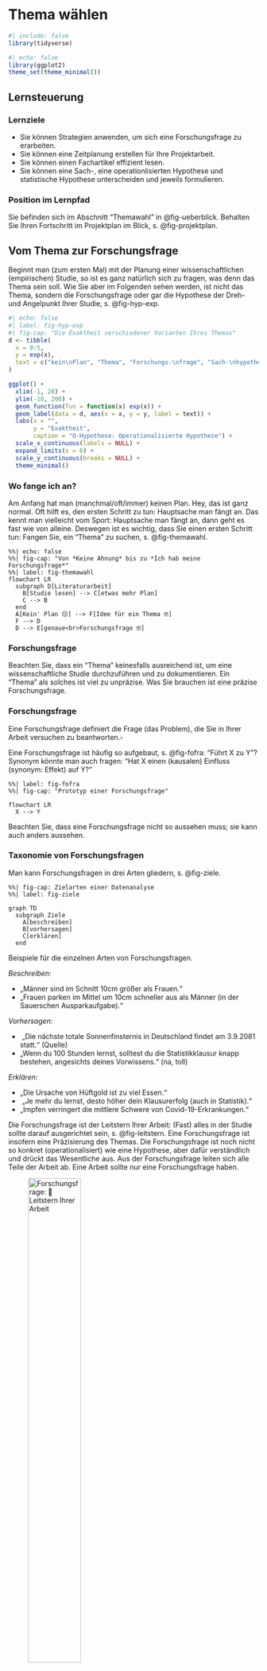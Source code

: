 # Thema wählen 


```r
#| include: false
library(tidyverse)
```


```r
#| echo: false
library(ggplot2)
theme_set(theme_minimal())
```

## Lernsteuerung


### Lernziele


- Sie können Strategien anwenden, um sich eine Forschungsfrage zu erarbeiten.
- Sie können eine Zeitplanung erstellen für Ihre Projektarbeit.
- Sie können einen Fachartikel effizient lesen.
- Sie können eine Sach-, eine operationlisierten Hypothese und statistische Hypothese unterscheiden und jeweils formulieren.



### Position im Lernpfad

Sie befinden sich im Abschnitt "Themawahl" in @fig-ueberblick.
Behalten Sie Ihren Fortschritt im Projektplan im Blick, s. @fig-projektplan.


## Vom Thema zur Forschungsfrage


Beginnt man (zum ersten Mal) mit der Planung einer wissenschaftlichen (empirischen) Studie, so ist es ganz natürlich sich zu fragen, was denn das Thema sein soll.
Wie Sie aber im Folgenden sehen werden, ist nicht das Thema, sondern die Forschungsfrage oder gar die Hypothese der Dreh- und Angelpunkt Ihrer Studie, s. @fig-hyp-exp.



```r
#| echo: false
#| label: fig-hyp-exp
#| fig-cap: "Die Exaktheit verschiedener Varianten Ihres Themas"
d <- tibble(
  x = 0:5,
  y = exp(x),
  text = c("kein\nPlan", "Thema", "Forschungs-\nfrage", "Sach-\nhypothese", "O-Hypothese", "Statistik-\nHypothese")
)

ggplot() +
  xlim(-1, 20) +
  ylim(-10, 200) +
  geom_function(fun = function(x) exp(x)) +
  geom_label(data = d, aes(x = x, y = y, label = text)) +
  labs(x = "",
       y = "Exaktheit",
       caption = "O-Hypothese: Operationalisierte Hypothese") +
  scale_x_continuous(labels = NULL) +
  expand_limits(x = 6) +
  scale_y_continuous(breaks = NULL) +
  theme_minimal()
```





### Wo fange ich an?



Am Anfang hat man (manchmal/oft/immer) keinen Plan. 
Hey, das ist ganz normal.
Oft hilft es, den ersten Schritt zu tun: Hauptsache man fängt an.
Das kennt man vielleicht vom Sport: Hauptsache man fängt an, dann geht es fast wie von alleine.
Deswegen ist es wichtig, dass Sie einen ersten Schritt tun: 
Fangen Sie, ein "Thema" zu suchen, s. @fig-themawahl.


```mermaid
%%| echo: false
%%| fig-cap: "Von *Keine Ahnung* bis zu *Ich hab meine Forschungsfrage*"
%%| label: fig-themawahl
flowchart LR
  subgraph D[Literaturarbeit]
    B[Studie lesen] --> C[etwas mehr Plan]
    C --> B
  end
  A[Kein' Plan 😔] --> F[Idee für ein Thema 🤓]
  F --> D
  D --> E[genaue<br>Forschungsfrage 🤓]
```



### Forschungsfrage 
Beachten Sie, dass ein "Thema" keinesfalls ausreichend ist, um eine wissenschaftliche Studie durchzuführen und zu dokumentieren.
Ein "Thema" als solches ist viel zu unpräzise.
Was Sie brauchen ist eine präzise Forschungsfrage.



:::{#def-forschungsfrage}
### Forschungsfrage
Eine Forschungsfrage definiert die Frage (das Problem), die Sie in Ihrer Arbeit versuchen zu beantworten.$\square$
:::


Eine Forschungsfrage ist häufig so aufgebaut, s. @fig-fofra: "Führt X zu Y"?
Synonym könnte man auch fragen: "Hat X einen (kausalen) Einfluss (synonym: Effekt) auf Y?"


```mermaid
%%| label: fig-fofra
%%| fig-cap: "Prototyp einer Forschungsfrage"

flowchart LR
  X --> Y
```


Beachten Sie, dass eine Forschungsfrage nicht so aussehen muss; sie kann auch anders aussehen.



### Taxonomie von Forschungsfragen {#sec-taxo}


Man kann Forschungsfragen in drei Arten gliedern, s. @fig-ziele. 

```mermaid
%%| fig-cap: Zielarten einer Datenanalyse
%%| label: fig-ziele

graph TD
  subgraph Ziele
    A[beschreiben]
    B[vorhersagen]
    C[erklären]
  end
```


Beispiele für die einzelnen Arten von Forschungsfragen.

*Beschreiben:* 

-  „Männer sind im Schnitt 10cm größer als Frauen.“
-  „Frauen parken im Mittel um 10cm schneller aus als Männer (in der Sauerschen Ausparkaufgabe).“ 

*Vorhersagen:* 

- ︎ „Die nächste totale Sonnenfinsternis in Deutschland findet am 3.9.2081 statt.“ (Quelle) 
-  „Wenn du 100 Stunden lernst, solltest du die Statistikklausur knapp bestehen, angesichts deines Vorwissens.“ (na, toll) 

*Erklären:* 

- „Die Ursache von Hüftgold ist zu viel Essen.“
- ︎ „Je mehr du lernst, desto höher dein Klausurerfolg (auch in Statistik).“
-  „Impfen verringert die mittlere Schwere von Covid-19-Erkrankungen.“


Die Forschungsfrage ist der Leitstern Ihrer Arbeit: (Fast) alles in der Studie sollte darauf ausgerichtet sein, s. @fig-leitstern. Eine Forschungsfrage ist insofern eine Präzisierung des Themas.
Die Forschungsfrage ist noch nicht so konkret (operationalisiert) wie eine Hypothese, aber dafür verständlich und drückt das Wesentliche aus.
Aus der Forschungsfrage leiten sich alle Teile der Arbeit ab.
Eine Arbeit sollte nur eine Forschungsfrage haben.


![Forschungsfrage: 💫 Leitstern Ihrer Arbeit](img/leitstern.jpg){#fig-leitstern width="50%"}

:::{#exm-fofrage}
### Beispiele für Forschungsfragen
1. „Eiswasser-Challenge“: Reduziert die Zeit, die jemand seine Hand in Eiswasser taucht, seine Durchhaltekraft bei schwierigen Mathe-Aufgaben?

2. Cognitive Reflection Test: Wie ist der Einfluss einer Ablenkung/Zeitdruck/Induktion negativer Gefühle auf die Leistung? 

3. 12 vs. 6 Beispiele für Durchsetzungsfähigkeit: Schätzen sich Probanden, die nur 6 Beispiele nennen mussten, wirklich als durchsetzungsfähiger ein?$\square$
:::





:::{.callout-important}
Die Forschungsfrage ist das Fundament Ihrer Studie (und Ihrer Prüfungsleistung).
Ohne gute Forschungsfrage daher keine gute Studie. 
Ohne gutes Fundament macht es keinen Sinn, ein Haus darauf zu bauen,
denn der Aufwand wäre verschwendet.
Investieren Sie also viel Energie in Ihre Forschungsfrage.
Und der Schlüssel zu einer guten Forschungsfrage lautet: viel Lesen.
Genauer gesagt müssen Sie drei Dinge tun: Lesen. Lesen. Lesen.$\square$
:::



:::{#exr-laie}
### Übersetzen Sie von der Laiensprache zur wissenschaftlichen Forschungsfrage
In der Laienformulierung lautet die Forschungsfrage: 

>    Wer viel am Handy rumdaddelt, der ist halt nicht so auf Zack, im Hirn, und so, vor allem bei Jungs, übrigens, liegt an den Genen. Ach ja, wer sich halt nicht im Griff hat, der daddelt halt mehr.$\square$

:::


:::callout-tip
Fragen Sie eine AI wie ChatGPT nach möglichen Forschungsfragen zu Ihrem Thema. 
Erwarten Sie nicht eine abschließende Antwort.
Aber Anregung, Ideen und Inspiration dürfen Sie erwarten. $\square$
:::



### Die Verständnisspirale


>   🧑‍🎓 Am Anfang des Studiums war ich verwirrt. Am Ende des Studiums bin ich immer noch verwirrt. Aber auf einem höheren Niveau.


Die Verstädnis-Spirale: Durch Einlesen in ein Themengebiet schält sich langsam ein Thema und dann ein konkrete Forschungsfrage heraus.
Der Fortschritt ist mitunter langsam, aber stetig.
Wenn Sie dranbleiben und sich weiter einarbeiten steigt Ihr Verständnis spiralförmig an, s. @fig-spirale.

![Die Verständnis-Spirale. Sie sind gerade am blauen Punkt. Dran bleiben!](img/spirale-crop.png){#fig-spirale}




## Literaturrecherche


### Ablauf

Sogenannte "Abläufe" wie die Wahl des Themas einer Forschungsarbeit, die Literaturrecherche oder das Schreiben sind in Wahrheit gar keine Abläufe. Es sind eher Kreise, da man die gleichen Tätigkeiten öfters wiederholt.
Optimistischer ausgedrückt, sind es weder Abläufe noch Kreise, sondern Spiralen, s. @fig-spirale, da sich die Tätigkeiten zwar wiederholen, aber auf höherem oder verfeinertem Niveau.


@fig-litsearch stellt die einzelnen Schritte der Literaturrechere im Überblick dar.

```mermaid
%%| fig-cap: Der Ablauf der Literaturrecherche
%%| label: fig-litsearch
flowchart LR
Suchen-->Screenen-->Sammeln-->Lesen-->Extrahieren
```



:::{#def-litsearch}
### Literaturrecherche
Die Literaturrecherche ist ein Ablauf, also eine zusammenhänge Folge mehrere Tätigkeitsschitte, mit dem Ziel ein Literaturwerk (kurz: Werk) oder mehrere für die Forschungsfrage geeignete Werke zu finden. $\square$
:::

1. *Suchen* ist das Ausfindigmachen geeigneter Literatur. Dazu sucht man meist in einschlägigen wissenschaftlichen Literatur-Datenbanken wie z.B. Google Scholar.
Beim Suchen von muss man unterscheiden zwischen dem Finden von 

  a. 🖋️ *Zitierinformationen* wie Autor, Titel, Datum der Veröffentlichung oder ID-Nummer (wie DOI oder ISBN)
  b. 📌 *(Always-)Open-Access-Elemente* wie Titel, Abstract und Literaturverzeichnis
  c. 📖 *Volltexten*, d.h. dem kompletten Text eines Werks

2. Im nächsten Schritt, *Screenen*, sind zumeist die Open-Access-Elemente am wichtigsten, damit man einschätzen kann, ob das Werk geeignet ist. Der Volltext ist an dieser Stelle nicht (unbedingt) nötig.

3. Geeignete Werke *sammelt* man in einer Liste, z.b. via dem Literaturprogramm Zotero. Dabei werden pro Werk die Zitierinformationen festgehalten.

4. Jetzt folgt das *Lesen*^[Ein eigener Ablauf mit mehereren Schritten] eines geeigneten Werks. 

5. Zentrale Inhalte *extrahiert* man aus dem Werk und hält sie an geeigneter Stelle fest, z.B. als Tag oder Notiz in Zotero.


:::{#def-werk}
### Was ist "Werk"?
Unter einem wissenschaftlichen Werk versteht man meist 

- einen Aufsatz 
- es kann aber auch manchmal ein Buch oder eine andere Art von Werk sein
- der wissenschaftlichen Qualitätsmaßstäben standhält
- oft  ein (anonymes) Begutachtachtungsverfahren durch andere Wissenschaftler ("Peer Review") erfolgreich durchlaufen hat
- in den Sozialwissenschaften oft empirischer Natur ist (also Daten untersucht) $\square$
:::

### Werkzeuge

Geeignete (IT-)Werkzeuge für diese Schritte sind in @fig-litsearch-tools dargestellt.




```mermaid
%%| fig-cap: Der Ablauf der Literaturrecherche
%%| label: fig-litsearch-tools
flowchart LR
  subgraph S[Suchen]
    Suchen --- litdb[Literatur-Datenbank]
  end
  subgraph Sc[Screenen]
    Screenen --- lt1[Lesetechnik]
  end
  subgraph Sa[Sammeln]
    Sammeln --- z1[Literatur-Software]
  end
  subgraph Le[Lesen]
    Lesen --- lt2[Lesetechnik]
  end
  subgraph E[Extrahieren]
    Extrahieren --- Notizen
  end
    
S-->Sc-->Sa-->Le-->E
```


Die Anzahl der Suchmaschinen bzw. Datenbanken bzw. (AI-)Suchdienste wächst und schwankt, so dass es schwierig ist, einen umfassenden Überblick zu geben. @tbl-suchdienste versucht einen Überblick zu geben.



| Nr. 	| Name                                                                    	| offen 	| Anbieter                        	| Umfang 	|
|-----	|-------------------------------------------------------------------------	|-------	|---------------------------------	|--------	|
| 1   	| [Google Scholar](https://scholar.google.com)                            	| ja    	| Google                          	| 200M   	|
| 2   	| [Web of Science](https://access.clarivate.com)                          	| nein  	| Clarivate                       	| 136M   	|
| 3   	| [Scopus](https://www.scopus.com/)                                       	| nein  	| Elsevier                        	| 82M    	|
| 4   	| [Base](https://www.base-search.net/)                                    	| ja    	| Bielefeld University            	| 227M   	|
| 5   	| [Core](https://core.ac.uk/)                                             	| ja    	| CORE (non-profit)               	| 136M   	|
| 6   	| [Semantic Scholar](https://core.ac.uk/https://www.semanticscholar.org/) 	| ja    	| Allen Institute for AI          	| 200M   	|
| 7   	| [Refseek](https://www.refseek.com/)                                     	| ja    	| refseek?                        	| 1000M  	|
| 8   	| [elicit](https://elicit.com/)                                           	| ja    	| Ought/Elicit (non-profit?)      	| 200M   	|
| 9   	| [Research Gate](https://www.researchgate.net/)                          	| ja    	| Research Gate (?)               	| 160M?  	|
| 10  	| [Perplexity](https://www.perplexity.ai/)                                	| ja    	| Perplexity AI (Google Spin-Off) 	| 200M   	|

: Suchdienste für wissenschaftliche Werke {#tbl-suchdienste}



Ein "Treffer" in einer Literaturdatenbank bedeutet: man hat ein passendes Werk gefunden.
Das wiederum heißt:

1. ✅ Die Zitierinformationen  sind  zugänglich
2.  ✅ Die Always-Open-Acces-Elemente sind zugänglich
3. 🙅‍♀️   Der Volltext ist nicht notwendig zugänglich



### Volltext-Zugriff

Um an Volltexte zu gelangen, gibt es verschiedene Wege:

- *Googeln* nach dem Titel (in Anführungszeichen, damit eine Exakt-Suche ausgeführt wird) plus dem Suchterm "PDF"
- *Google Scholar* zeigt an, ob ein Volltext zu einem Werk frei zugänglich im Internet ist
- Melden Sie sich bei Ihrer *Bibliothek* an und prüfen Sie, welche Quellen dort zugänglich sind
- Suchen Sie nach einem *Preprint* auf Preprint-Diensten wie Researchgate
- Schreiben Sie die *Autoren* an.
- Verzichten Sie auf diesen Artikel und wählen Sie stattdessen einen *ähnlichen*, auf den Sie einfacher zugreifen können 🤷‍♂️
- Volltextdienste wie "S c i h u b" werden nicht als legale Quellen angesehen.

## Lesen


### Nicht schreiben

Es hört sich vielleicht komisch an, aber das Wichtigste beim Schreiben einer Projektarbeit o.Ä. ist nicht das Schreiben.
Das Schreiben sollte auch nicht den größten Teil Ihrer Zeit beanspruchen.
Das Problem mit dem Schreiben ist,
dass man leicht zwei Tätigkeiten vermischt, die man auseinander halten muss:
Das Denken und das Formulieren.

Bevor Sie Ihre Gedanken in geschliffene Sätze gießen, 
brauchen Sie erstmal ausgereifte Gedanken.
Wenn Sie versuchen, beides auf einmal zu tun - Gedanken reifen lassen und formulieren - dann kommen Sie in die Bredouille.

:::{.callout-important}
Erst Denken. Dann Lesen. Zuletzt Schreiben.
:::

Ihr Workflow sollte eher so aussehen (s. @fig-nicht-schreiben):
Sie lesen einen Artikel. Dann skizzieren Sie Ihre Gedanken. Am besten auf einem Blatt Papier. Es kann ein Schmierzettel sein. Zur Not ein iPad.
Das Skizzieren Ihrer Gedanken mit einem Stift (nicht Tippen) ist das Entscheidende.
Dabei reifen Ihre Gedanken.
Sie sollten Ihr Hirn während dieser hochproduktiven Arbeit keinesfalls mit irgendwelchen Schnörkeln wie schönes Deutsch oder schöne Schrift belasten.
Ganz im Gegenteil: Haben Sie keine Scheu, Gedanken niederzuschreiben. 
Den Zettel nachher wegzuschmeißen, weil Sie später einen besseren Gedanken hatten, ist kein Stress.



```mermaid
%%| label: fig-nicht-schreiben
%%| fig-cap: "Erst denken, dann skribbeln, dann schreiben"
flowchart LR
  subgraph V[nicht schreiben, denken]
    lesen --> skribbeln --> lesen
  end  
  KP[Kein Plan]  --> V
 
  V --> S[schreiben]
  S --> Y[Oh yeah]
 
```



Wenn Sie sich fragen, wie Notizen ("Skribbel") aussehen könnten, dann orientieren Sie sich an @fig-skribbel.

:::{#fig-skribbel layout-ncol=3}

![Notiz 1](img/skribbel1.JPG){#fig-notiz1}

![Notiz 2](img/skribbel2.JPG){#fig-notiz2}

![Notiz 3](img/skribbel3.JPG){#fig-notiz3}

geskribbelte Notizen - Eine kurze Verbindung zwischen Gehirn und Hand
:::


Lassen Sie uns mal Ihre Tätigkeiten in dieser Phase der Studie zusammenfassen, s. @fig-todos.


```r
#| echo: false
#| label: fig-todos
#| fig-cap: "Das sind Ihre Todos, und wie wichtig jedes ist, am Anfang der Studie."


d <- tribble(
  ~Tätigkeit, ~Relevanz,
  "Lesen", 100,
  "Denken", 90,
  "Skribbeln", 80,
  "Schreiben", 20
)

d %>% 
  ggplot(aes(x = reorder(Tätigkeit, -Relevanz), y = Relevanz)) +
  geom_col() +
  theme_minimal() +
  labs(x = "Tätigkeit")

```



:::{#exr-prq4}

### PQ4R-Methode

Die PQ4R-Methode ist eine Methode, um ein größeres Verständnis von Texten zu gewinnen als mit dem herkömmlichen Von-vorne-nach-hinten-Lesen.
Recherchieren Sie, wie diese Methode funktioniert und erklären Sie es einem vertrauenswürdigen Menschen!$\square$
:::


:::{.callout-caution}
### Brain-Drain

Laut @ward_brain_2017 verringert die *bloße Anwesenheit* eines Handies o.Ä. auf Ihrem Schreibtisch oder in Ihrer Ihren IQ.
Wenn Sie arbeiten, sollten Sie sich daher vornehmen: "Ich werde jetzt konzentriert arbeiten und mich nicht ablenken lassen".
Schalten Sie Ihr Handy aus und stellen Sie sicher, dass Sie nicht gestört werden.
:::

:::callout-tip
### Tools für Notizen
Es gibt (IT-)Tools, die Sie beim Notizen machen unterstützen, etwa [Notion](https://www.notion.so/product/ai), [Zotero](https://www.zotero.org/),  [Zettelkasten](https://zettelkasten.de/introduction/) oder schöne Notizbücher. $\square$
:::


### So liest man technische Literatur




Lesen Sie "technische" Literatur nicht von vorne nach hinten, wie Sie einen Roman lesen würde.
Lesen Sie stattdessen vom Wichtigsten zum Zweitwichtigsten zum Drittwichtigsten. 
Häufig reicht es, danach mit dem Lesen dieses Dokuments aufzuhören.
Lesen Sie also zuerst die Abschnitte mit der höchsten Inhaltsdichte.
Welche das sind, ist in @tbl-hot dargestellt.





```r
#| echo: false
#| label: tbl-hot
#| tbl-cap: "Die Inhaltsdichte nach Abschnitte eines Fachartikels"
d <- tribble(
  ~Inhaltsdichte, ~Abschnitt,
  "🔥🔥🔥", "Titel",
  "🔥🔥", "Abstract",
  "🔥", "Abbildungen, Diskussion (Anfang), Gliederung",
  "🥶", "Rest"
)

kable(d)
```


Beachten Sie, dass die Einteilung von @tbl-hot nicht zwingend ist.
So kann es sein, dass ein Titel eine "Nebelkerze" ist, also wenig aussagekräftig.
Umgekehrt sind in Forschungsartikel die Gliederung oft inhaltsarm,
es kann aber auch anders sein.


Es ist übrigens nicht notwendig, einen fremdsprachigen Artikel Wort für Wort zu übersetzen. 
Bei den ersten Fachartikeln in englischer Sprache werden Sie für das Lesen wahrscheinlich einige Zeit benötigen. 
Allerdings gibt es z.B. Übersetzungsdienste, die eine Webseite auf Deutsch übersetzen, was komfortabel ist.
Da sich der wissenschaftliche „Jargon“ allerdings in den meisten Veröffentlichungen wiederfindet, werden Sie nach wenigen Übungseinheiten deutlich schneller werden.




### Die Methode der drei Blicke

Die Methode der "drei Blicke" erlaubt Ihnen, das Wesentliche (oder einen Teil davon) eines Fachartikels in kurzer Zeit zu erfassen.


#### 👁️ Blick 1: Die Essenz

1. Was ist *die* Forschungsfrage des Artikels?
2. Wie lautet *die* Antwort darauf?
3. Wie ist der Ablauf der Studie (aus Sicht der Versuchsperson)?



#### 👁 Blick 2: Die Qualität

1. Sind Kausalaussgen möglich?
2. Ist die theoretische Basis solide?
3. Gibt es Ungereimtheiten ([Intransparenz](http://www.sciencecartoonsplus.com/pages/gallery.php), Interessenskonflikte,...)?



#### 👁 Blick 3: Die Details

1. Auf welche Theorien und Befunde wurde zurückgegriffen?
2. Welche empirischen Methoden wurden verwendet?
3. Wie lauten die Ergebnisse im Detail?




### Fachartikel erarbeiten





>   🧑‍🎓  Ja, aber, was soll ich eigentlich lesen? 

>   👨‍🏫  Fachartikel zu dem Thema, zu dem Sie Ihre Studie durchführen wollen.


Habe ich schon erwähnt, dass es für das Gelingen Ihrer Studie essenziell ist,
dass Sie zu Beginn viel lesen?
Falls nein: Es ist wichtig, dass Sie zu Beginn viel lesen, s. @fig-sieb. Die beste Literaturart sind Fachartikel.


![Oben: Viele, viele Fachartikel flattern durch die Gegend (oder ihren Kopf). Dann: Sie filtern (sieben) die wichtigsten Artikel und Inhalte heraus. Unten, zum Schluss: Die Einsicht, die Idee, die Essenz.](img/sieb.jpg){#fig-sieb width="50%"}



### AI-Tools

Es gibt AI-Tools, die Ihnen beim Lesen helfen können.
Der Nutzen liegt darin, dass Sie eine Zusammenfassung des Volltextes bekommen. 
Bleibt zu hoffen, dass die Zusammenfassung korrekt ist.


>    🧑‍🎓 Aber könnte ich nicht einfach den Abstract des Papers lesen?

>    👨‍🏫 Äh, ja, das könnte auf das Gleiche rauskommen.



Bei [ChatGPT](https://chat.openai.com) kann man z.B. schreiben *tldr: 'Positive' Results Increase Down the Hierarchy of the Sciences*.
Dann gibt ChatGPT drei Sätze zur Zusammenfassung dieses Artikels. Alternativ könnten Sie auch schreiben: "Fasse folgenden Artikel zusammen:".


Andere Dienste, wie [ChatPDF](https://www.chatpdf.com/), erlauben das Hochladen von PDF-Dokumenten und der Dienst liefert eine Zusammenfassung.

:::callout-caution
Beachten Sie Datenschutz und Urheberrechte, wenn Sie Fachartikel an Dritte weitergeben. $\square$
:::


:::callout-important
### Der Mensch bleibt verantwortlich
Wenn Sie Dienste von Maschinen oder Dritten  - sei es Word, Zotero, Google Scholar, oder einen AI-Dienst - in Anspruch nehmen, die Verantwortung für das Ergebnis hat der Mensch, der Nutzer, die Person, die Studentin oder der Student, der die  Qualifizierungsarbeit einreicht. 
Dienste wie ChatGPT geben nicht immer korrekte Antworten; sachliche Fehler sind möglich. Prüfen Sie die Ergebnisse bei einer vertrauenswürdigen Quelle.$\square$
:::




### Die Schmink-Studie

Die "Schmink-Studie" [@Etcoff2011] ist ein gutes Beispiel für einen Fachartikel:
Es ist der Bericht zu einer empirisch, quantitativen Studie aus einem Bereich der angewandten (psychologischen) Forschung.
Der Artikel ist in Englisch geschrieben, was für schätzungsweise 98% aller Fachartikel zutrifft.



>   🧑‍🎓  Puh, Englisch lesen, das ist so anstrengend! Kann ich mich nicht auf deutsche Aufsätze beschränken?
>   🦸‍♀️ Wenn du dich auf deutsche Aufsätze begrenzt, dann lässt du schätzungsweise 98% des Wissens außen vor. Könnte dann schwierig werden, einen vernünftigen Überblick über ein Thema zu bekommen.



:::{#exr-schminken}
### Schmink-Studie
Erarbeiten Sie sich die ["Schmink-Studie"](https://journals.plos.org/plosone/article?id=10.1371/journal.pone.0025656)  mit Hilfe der "drei Blicke"! 👁👁👁 ([PDF-Version hier](https://journals.plos.org/plosone/article/file?id=10.1371/journal.pone.0025656&type=printable))$\square$
:::






#### Blick 1: Die Essenz

Lesen wir uns den Titel durch, in der Hoffnung, die Forschungsfrage zu verstehen:


>   Cosmetics as a feature of the extended human phenotype: Modulation of the perception of biologically important facial signals


Puh! Das ist schwer zu verstehen. Klingt fast schon "dick aufgetragen"^[Wer könnte das einer Studie zum Thema Schminken übel nehmen?].
Verdacht: Der Titel ist eine Nebelkerze.🕯️

Okay, gehen wir weiter zum Abstract, vielleicht ist der verständlicher. Greifen wir uns ein paar zentrale Brocken heraus.


>   perception of faces

>    Here, we investigate one tool, the use of color cosmetics. 

>    we asked viewers to rate the same female faces with or without color cosmetics, and we varied the style of makeup from minimal (natural), to   moderate (professional), to dramatic (glamorous). 

>   subjects rated them for attractiveness, competence, likeability and trustworthiness. 

>   cosmetics had significant positive effects on all outcomes.

Ah! Das ist doch schon viel verständlicher.

Die Forschungsfrage ist wohl ungefähr:


>   Wie ist der Effekt von Schminke auf Attraktivität und andere persönlichen Eigenschaften?


:::{.callout-important}
Nach dem Lesen des Abstracts hat man oft schon ein gutes Verständnis, worum es in der Studie geht: Was die Forschungsfrage ist, was das zentrale Ergebnis ist, und wie die Studie grob ablief.
:::

Werfen wir noch einen Blick in die Abbildungen; die erste Abbildung der Studie ist @fig-schmink1. 
Man sieht klar^[sozusagen ungeschminkt], dass das Ausmaß des Schminkens variiert wurde.

![Figure 1. Models without makeup and with natural, professional and glamorous makeup.](img/schmink1.png){#fig-schmink1 width="50%"}


Durch nur einen kursorischen Blick auf Titel, Abstract und Abbildungen haben wir den "1. Blick" erfolgreich abgeschlossen und ein gutes Verständnis, worum es in der Studie geht.



#### Blick 2 und 3

Wir haben uns noch nicht ausführlicher mit empirischer Methodik beschäftigt,
daher vertagen wir diese Aspekte auf ein späteres Kapitel.



### Mehr Fachartikel


Hier ist eine Auswahl interessanter Fachartikel (alle Open Access) mit Bezug zur (Wirtschafts-)Psychologie aus dem Journal [PlosOne](https://journals.plos.org/plosone/):


1. [Meta-Milgram: An Empirical Synthesis of the Obedience Experiments](https://journals.plos.org/plosone/article?id=10.1371/journal.pone.0093927)

2. [Loss of Control Increases Belief in Precognition and Belief in Precognition Increases Control](https://journals.plos.org/plosone/article?id=10.1371/journal.pone.0071327)

3. [Temptation at Work](https://journals.plos.org/plosone/article?id=10.1371/journal.pone.0053713)

4. [Behavioral Priming: It's All in the Mind, but Whose Mind?](https://journals.plos.org/plosone/article?id=10.1371/journal.pone.0029081)

5. [The Distance Between Mars and Venus: Measuring Global Sex Differences in Personality](https://journals.plos.org/plosone/article?id=10.1371/journal.pone.0029265)

6. [The Eyes Don’t Have It: Lie Detection and Neuro-Linguistic Programming](https://journals.plos.org/plosone/article?id=10.1371/journal.pone.0040259)

7. [Always Gamble on an Empty Stomach: Hunger Is Associated with Advantageous Decision Making](https://journals.plos.org/plosone/article?id=10.1371/journal.pone.0111081)

8. [A Virtual Reprise of the Stanley Milgram Obedience Experiments](https://journals.plos.org/plosone/article?id=10.1371/journal.pone.0000039)

9. [The Power of Kawaii: Viewing Cute Images Promotes a Careful Behavior and Narrows Attentional Focus](https://journals.plos.org/plosone/article?id=10.1371/journal.pone.0046362)

10. [Personality, Gender, and Age in the Language of Social Media: The Open-Vocabulary Approach](https://journals.plos.org/plosone/article?id=10.1371/journal.pone.0073791)

11. [A Propaganda Index for Reviewing Problem Framing in Articles and Manuscripts: An Exploratory Study](https://journals.plos.org/plosone/article?id=10.1371/journal.pone.0019516)

12. [Non-Disruptive Tactics of Suppression Are Superior in Countering Terrorism, Insurgency, and Financial Panics](https://journals.plos.org/plosone/article?id=10.1371/journal.pone.0018545)




:::{.exr-mehrartikel}

### Erarbeiten Sie de Kernaussagen eines Fachartikels

Wählen Sie einen der oben vorgestellten Fachartikel und erarbeiten Sie die Kernaussagen! 
Sie können die Methode des "ersten Blicks" nutzen.$\square$
:::





## Was ist ein gutes Journal?

Journal-Ranking sind eine gängige Methode, um die "Qualität" eines Journals zu bemessen. 
Z.B. [SJR](https://www.scimagojr.com/) bietet ein Ranking wissenschaftlicher Journals, auch [z.B. für Psychologie](https://www.scimagojr.com/journalrank.php?area=3200).
Eigentlich sind Rankings wenig aussagekräftig [@Brembs2018], aber hypnosestark und (daher) weit verbreitet.
Ein wichtige(re)s Kriterium ist, wie oft ein Paper zitiert wurde (wird z.B. von Google Scholar ausgewiesen).

Vertrauen Sie also wenig auf das Renommee des Journals, sondern mehr auf die Qualität eines Artikels. Leider ist das aufwändiger.

Was Sie aber tun können ist, einem Artikel aus einem renommierten Journal einen Vertrauensvorschuss zu geben.

Abgesehen davon muss eine hohe Zitationszahl eines Fachartikels auch kein Garant für die Qualität eines Fachartikels sein^[vgl. [Matthäus-Effekt](https://de.wikipedia.org/wiki/Matth%C3%A4us-Effekt)]



Einige renommierte Journale in der Wirtschaftspsychologie sind:

- Journal of Applied Psychology Personnel 
- Psychology Academy of Management 
- Journal Academy of Management Review 
- Organizational Behavior and Human Decision Processes 
- Administrative Science Quarterly Journal of Management 
- Psychological Bulletin 
- Psychological Review Journal of Personality and Social Psychology 
- Annual Review of Psychology Science (selten Beiträge aus Me-/WiPsy)



## Eine erste Idee Ihrer Forschung

Entwickeln Sie eine erste Idee, was Sie möglicherweise untersuchen wollen.
Keine Angst: Sie müssen noch nicht (diese Idee) heiraten. 
Es ist eher ein erstes Kennenlernen. Das Date kann jederzeit beendet werden.


:::{#exr-firstdate}
### Onepager Ihrer Studienidee

Erstellen Sie einen „Onepager“, wie Ihre Studie^[https://www.explainxkcd.com/wiki/index.php/749:_Study] aussehen *könnte*. 
Gehen Sie auf folgende Aspekte ein:

- Forschungsfrage
- Ursache
- Wirkung
- Erwartetes Ergebnis
- thoretischer Hintergrund
$\square$
:::


Willkommen in der Forschung!



## Konfirmatorische vs. explorative Forschung



Sobald Sie ein exakteres, tieferes Verständnis Ihrer Forschungsfrage haben,
können Sie Hypothesen aufstellen, um diese zu überprüfen. Solche Forschung nennt man *hypothesenprüfende Forschung* (wer hätte es geahnt) oder *konfirmatorische* Forschung. 
Allerdings gibt es auch Forschungsfelder, von denen man zu wenig weiß, um Hypothesen aufstellen zu können. So erlangt man Erkenntnisse, welche Sachverhalte zu erwarten sind - man entwickelt also Hypothesen. Solche Forschung nennt man *hypothengenerierende Forschung* oder auch *explorative* Forschung.


:::{#exm-expl}

### Eine berühmte explorative Studie: Die Entdeckung des Penicillins

Zufällig bemerkte der schottische Mediziner Alexander Fleming am 28.9.1928, dass Schimmelpilze der Gattung Penicillium in eine seiner Petrischalen hineingeraten waren, und die Bakterienkultur zerstört hatte.
Auf dieser Basis führten weitere Untersuchungen zur Entwicklung des Antibiotikums Penicillin, welches später viele Leben retten wird.$\square$
:::


:::{#exm-konf}
### Eine berühmte konfirmatorische Studie: Der Cholera-Ausbruch in London, 1854

Im Jahr 1831 brach eine bis dato unbekannte Epidemie in London aus, Cholera, die viele Opfer forderte^[Quelle: https://www.sciencemuseum.org.uk/objects-and-stories/medicine/cholera-victorian-london].
Zuerst waren Ärzte und Forscher ratlos, aber nach einiger Zeit wurde entdeckt, dass es einen Zusammenhang gab zwischen schlechten Lebensbedingungen (Armut) und der Krankheit.
Eine vorherrschende Theorie (als Erklärung der Ursache) war „schlechte Luft“ (bad air), die sog. „Miasma-Theorie“.
Erste Hygienebemühungen führten leider dazu, dass noch mehr (schmutzige) Abwässer in die Themse gerieten, Londons Trinkwasser-versorgung.
John Snow schlug 1848 vor, dass Cholera durch Keime im Wasser verbreitet wurde. Sein Paper stieß aber auf wenig Interesse.
1866 wurde seine Theorie schließlich anerkannt.
:::


## Hypothesen

:::{#def-hyp}
### Definition Hypothese

Eine Hypothese ist eine sachlich begründete Vermutung. Sie ist fomuliert in Form einer Aussage. Häufig hat eine Hypothese - zumindest implizit - die Form "Immer wenn X, dann Y" oder, abgeschwächt "Je mehr X, desto mehr/weniger Y".$\square$
:::


Eine Hypothese ist der Baustein, aus dem Theorien zusammengesetzt sind.

>   🧑‍🎓  Woran erkennt man eine gute Hypothese?

>    👨‍🏫  Es gibt einige Gütekriterien, wie Überprüfbarkeit, Fundierung und Gewagtheit. Schwer zu sagen, welches Kriterium am wichtigsten ist.


### Gütekriterien von Hypothesen

Hier sind einige Gütekriterien für Hypothesen:

#### Aussageform

Ist eine Hypothese nicht in Aussagenform, so ist es gar keine Hypothese. Eine Aussage ist ein Satz, der wahr oder falsch sein kann^[einen "Wahrheitswert" besitzt]. Beispiele für eine Aussage sind "Paris ist die Hauptstadt von Spanien" oder "(Alle) Einhörner mögen rosa"^[Aussagen der Art "E sind r" sind (immer) zu verstehen als "Alle E sind r".] *Keine* Aussage wäre "Entweder ist x=1 oder nicht"^[eine Tautologie] oder "Hilft Lernen beim Studienerfolg?". Aussagen sind somit (prinzipiell) falsifizierbar.^[Karl Popper: "Ein empirisch-wissenschaftliches System muss an der Erfahrung scheitern können."]

#### Empirischer Gehalt

Eine Hypothese mit *geringen* empirischen Gehalt wäre "Es gibt einen Zusammenhang zwischen Lernen und Prüfungserfolg" (Nennen wir diese Hypothese HA). Diese Aussage kann zwar falsch sein - wenn es keinen Zusammenhang zwischen Lernen und Prüfungserfolg gibt in Wirklichkeit. Allerdings müsste dann der Zusammenhang *exakt* Null sein. Wie wahrscheinlich ist es, dass der Zusammenhang exakt Null ist, also 0,000000000? Schon wenn der Zusammenhang nur eine winzige Kleinigkeit von Null abweicht, ist die Aussage wahr! Das Beispiel zeigt, dass der empirische Gehalt von HA gering ist. Ein anderes wichtiges Beispiel sind "Es-gibt-Aussgen", wie "Es gibt Einhörner". Es ist (fast) unmöglich, diese Aussage zu widerlegen. Auch wenn ich jahrelang alle Habitate möglicher Einhörner abgrase und keines finde, könnten Sie immer noch sagen "Das Einhorn hat sich gerade versteckt". Also: Es-gibt-Aussagen sind von empirisch geringem Gehalt.
Dem gegenüber wäre der empirische Gehalt von "Am 28. Februar 2025 um 15.31h wird es Lyon, Frankreich, zu einer vollständigen Sonnenfinsternis kommen". 

#### Theoretische Fundierung

Leitet sich die Hypothese aus einer gut bestätigten Theorie ab? Wenn ja, dann hat die Hypothese apriori ganz gute Chancen, sich zu bewähren. Achtung: Das ist keine Carte blanche für die Wahrheit der Hypothese! Vielmehr ist es eine Voraussetzung, die Hypothese ernst zu nehmen. 


#### Gewagtheit

Eine Hyothese, die einen revolutionären Gedanken in sich trägt ist, ceteris paribus, mehr Wert, als eine Hypothese, von der man schon (fast sicher) weiß, dass sie richtig ist, die also nur Altbackenes widergibt.


#### Präzision

Ohne Präzision bringt eine Hypothese kaum Mehr-Wissen.
Schauen Sie sich einmal folgende Beispiele dazu an:


- „Wenn man was dud für die Klausur, des is fei scho ned schlecht.“ 
- „Lernen kann für die Klausur helfen oder auch nicht.“ 
- „Lernen bringt schon a weng was.“ 
- „Lernen erhöht den Klausurerfolg.“ (immer) 
- „Lernen erhöht manchmal den Klausurerfolg“.
- „Lernen kann den Klausurerfolg erhöhen.“ 
- „Lernen erhöht den Klausurerfolg mehr als wenn man nix macht.“ 
- „Ein Lerntraining dieser Art in diesem Umfang erhöht die Punktezahl in dieser Klausur.“ 
- „Ein Lerntraining dieser Art in diesem Umfang erhöht die Punktezahl in dieser Klausur um diesen Wert.“ 
- „Ein Lerntraining dieser Art in diesem Umfang erhöht die Punktezahl in dieser Klausur um diesen Wert für diese Art von Personen.“ 
- „Ein Lerntraining dieser Art in diesem Umfang erhöht die Punktezahl in dieser Klausur um diesen Wert für diese Art von Personen unter diesen Umständen.“
- „Ein Lerntraining dieser Art in diesem Umfang erhöht die mittlere Punktezahl in dieser Klausur um diesen Wert für diese Art von Personen unter diesen Umständen.“


:::{.callout-note}
Im kritischen Rationalismus ist es nicht möglich, Hypothesen zu falsifizieren [@popper_logik_2013]. Das typische Beispiel lautet "Alle Schwäne sind weiß". Zwar ist die Hypothese gut zu falsifizieren, aber nicht leicht zu verifizieren. Denn: hat man einige weiße Schwäne (aber keine andersfarbigen) gesehen, kann man nicht sicher sein, dass es nicht andernorts solche Tiere gibt. Man kann also nicht sicher sein, dass die Hypothese "Alle Schwäne sind weiß" richtig ist.

Allerdings argumentieren andere Philosophen, dass Verfikation (in bestimmten Fällen) möglich ist, etwa "Männer sind im Durchschnitt größer als Frauen".
:::



### Hypothesen als Inferenzschluss


:::{#def-inferenz}

### Inferenz

Eine Schlussfolgerung, eine Verallgemeinerung von bekannten Fakten auf neues, bisher unbekanntes Wissen. In der Statistik ist dies häufig das mit Ungewissheit behaftete Schließen von einer Stichprobe auf eine Grundsgesamtheit.$\square$
:::


Hypothesen beziehen sich nicht auf Stichproben, sondern auf Populationen (Grundgesamtheiten), da die Daten einer Stichproben auf der Hand liegen, also bekannt sind. Für die Stichprobe gibt es eine Ungewissheit. Aber für die Population schon.
Schlüsse von einer Stichprobe auf eine Population sind (fast immer) mit Unsicherheit behaftet, denn die ganze Population ist nicht bekannt, sondern nur ein Auszug, eben die Stichprobe. 
Man schließt also von einer bekannten Teilmenge auf eine nicht in Gänze bekannte Gesamtmenge.
Unbekannte Kennwerte der Population bezeichnet man als Parameter.
Das Schließen mittels Methoden der Statistik von einer Stichprobe auf eine Grundgesamtheit bezeichnet man als Inferenzstatistik.
Inferenzstatistik ist daher mit Ungewissheit behaftet.

Es gibt zwei (gängige) Arten von Inferenzstatistik: Frequentistische Inferenzstatistik (kurz: klassische Statistik) und Bayesianische Inferenzstatistik (kurz: Bayes-Statistik).
Die Bayes-Statistik gibt die Wahrscheinlichkeit einer Hypothese an.
In der *Bayes-Statistik* sind Aussagen (grundsätzlich) erlaubt wie „Mit einer Wahrscheinlichkeit von X% erhöht 10 Stunden Lernen den Klausurerfolg im Schnitt um 10 Punkte“. (Natürlich kann so eine Aussage falsch sein.)

In der *Frequentistischen Statistik* sind keine Wahrscheinlichkeitsaussagen für Hypothesen (wie oben) über Parameter erlaubt. 
Stattdessen muss man sich Aussagen folgender Art behelfen: „Würde man die Studie unendlich oft wiederholen (unter gleichen Bedingungen aber zufällig anders), und unter der Annahme, Lernen bringt nichts, dann würden in X% der Studien Kennwerte von 10 Punkten oder mehr an höherem Lernerfolg beobachtet werden“.

Klassische Statistik ist (noch?) weiter verbreitet als Bayes-Statistik, möglicherweise weil Bayes-Statistik mehr Rechenpower erfordert, was erst seid ein paar Jahren komfortabel möglich ist mittels moderner Computer (und sich Bayes daher noch nicht so rumgesprochen hat).



### Taxonomie von Hypothesen

Man kann Hypothesen verschiedentlich gliedern, etwa nach der epistemologischen Zielrichtung (s. @fig-ziele).
Eine andere Art der Gliederung von Hypothesen ist nach ihrer Exaktheit (s. @fig-hyp-exp) in Sach-, O- oder statistische Hypothese, s. @fig-hyp2. 
@tbl-hyps listet Beispiele für jede dieser Hypothesenarten auf.


```mermaid
%%| label: fig-hyp2
%%| fig-cap: "Eine Taxonomie von Hypothesen, die die Exaktheit von Hypothesen in den Blick nimmt"

flowchart LR
  subgraph A[Hypothesenarten]
  B[Sachhypothese]
  C[Operationalisierte Hypothese]
  D[Statistische Hypothese]
  end

```




```r
#| label: tbl-hyps
#| tbl-cap: Beispiele für die Hypothesenarten
#| echo: false
d <- tribble(
  ~"Sach-Hypothese", ~"O-Hypothese", ~"Statistische Hypothesen",
  "Lernen und Note hängen positiv zusammen", "Absolvieren der Lernaufgabe X und der Punktwert im Lerntest Y hängen gleichsinnig zusammen", "r(X,Y) > 0",
  "Wer viel joggt, hat wenig Körperfett", "In Bedingung 'Joggen' hatten die Teilnehmer einen geringen Körperfettanteil als in der Bedingung 'Sofa'", "MW (Joggen) < MW (Sofa)"
)

kable(d)
```




#### Sachhypothese

Eine Sachhypothese kommt dem Alltagsverstädnis von Hypothese am nächsten. 
Man formuliert eine Behauptung in den Fachbegriffen des Themenfelds oder einer Theorie, z.B. "Tägliches Musizieren erhöht die Konzentrationsfähigkeit",
"Ambiguitätstoleranz A und Frustrationsschwelle F hängen (positiv) zusammen"^[Wenn man behauptet, dass zwei Dinge zusammenhängen, so meint man oft implizit, dass sie gleichsinnig, also positiv zusammenhängen.] 
oder "Der Zusammenhang von Trait-Achtsamkeit und Stresslevel wird über die affektiven Reaktivität teilvermittelt". 
Beachten Sie, dass sich Sachhypothesen je nachdem wie sie formuliert sind, in ihrer Exaktheit unterscheiden können.

:::{.callout-important}
Je präziser eine Hypothese formuliert ist (unter sonst gleichen Bedingungen^[das nennt man auch "[ceteris paribus](https://de.wikipedia.org/wiki/Ceteris_paribus)"]), desto besser ist die Hypothese.$\square$
:::

:::: {.columns}

:::{.column width="40%"}
**Gering** präzise

Menschen vertrauen KI im generellen weniger, wenn sie in der Vergangenheit schon schlechte Erfahrungen gemacht haben, bzw. wenn sie in der Vergangenheit schon mal falsche Antworten erhalten haben
:::

::: {.column width="10%"}
<!-- empty column to create gap -->
:::

::: {.column width="40%"}
**Präziser**

Je schlechter die Erfahrungen mit KI, desto geringer das Vertrauen in KI.

:::


::::


#### Operationalisierte Hypothese

Bei einer O-Hypothese werden die Fachbegriffe, die die Bestandteile der Hypothese ausmachen in Messgrößen übersetzt. "Das Absolvieren des X-Musikprogramms im Umfang Y erhöht den Messwert im Konzentrationstest Z" oder "Der Messwert im Ambuigitätstest (A) nach Sauer (1921) hängt positiv zusammen mit dem Messwert der Frustrationsschwelle (F) nach Süß (2022)".

#### Statistische Hypothese

Eine statistische Hypothese gibt die "Zahlenbasis" an, anhand derer die Bestätigung oder Widerlgung festmachen kann. Um die O-Hypothese von Ambiguität und Frustration zu einer statistischen Hypothese zu befördern, könnte man formulieren: $r(A,F) > 0$. Das soll heißen, dass der (Pearson'sche) Korrelationskoeffizient zwischen den Größen $A$ und $A$ positiv ist, laut der Hypothese.




:::{#exm-stat-hyp}
### Statistische Hypothesen

- $\mu_1 > \mu_2$: "Der Mittelwert 1 ist größer als der Mittelwert 2". Welche Variable und welche sonstigen Randbedingungen (Annahmen) sich hinter $\mu$ verbergen, muss anderer Stelle erläutert sein.
- $\mu > 42$: "Der Mittelwert ist größer als 42".
- $R^2 > 0.23$: "Die erklärte Varianz laut $R^2$ ist größer als 23%".
- $\rho > 0$: "Es gibt einen positiven Zusammenhang (gemessen mit der Pearson-Korrelation)."
- $\beta_1 > 0$: "Der Regressionskoeffizient 1 ist positiv". Das zugrundeliegende Regressionsmodell muss an anderer Stelle definiert sein.
- $r(E, V) > 0$: "Es gibt eine positive Korrelation von negativer Erfahrung mit KI und Vertrauen in KI"
:::


Mit einer Formel kann man einen komplexen Sachverhalt oft prägnanter und präziser formulieren als mit Worten.
Das hat den Grund, dass man mathematische Symbole klar definieren muss und dass wohldefinierte mathematische Symbole eindeutige Bedeutungen haben (z.B. das Größer-Als-Zeichen).
Mathematische Symbole tragen daher zur Präzision (wissenschaftlicher) Hypothesen bei.
Typischerweise werden gängige Abkürzungen statistischer Kennwerte verwendet, die auf Populationen bezogen sind und daher zumeist griechische Buchstaben verwenden.


:::{.callout-note}
Häufig werden folgende Koeffizienten in Hypothesen untersucht:  Mittelwerte bzw. Mittelwertsunterschiede, Korrelationen, Regressionskoeffizienten (betas),  Anteil erklärter Varianz (R-Quadrat).$\square$
:::





### Nullhypothesen (H0 ) testen


Leider sind viele Theorien in den Sozialwissenschaften (aber nicht in der Physik) zu schwach (unpräzise), um genaue Vorhersagen zu machen.
Eine totale Sonnenfinsternis für einen bestimmten Tag und einem bestimmten Ort vorherzusagen, ist eine unpräzise Hypothese. 
Man spricht auch von einem geringem empirischen Gehalt.
Vorherzusagen, dass Männer in einem von vielen Kriterien einen höheren Mittelwert aufweisen als Frauen, hat ebenfalls einen geringen empirischen Gehalt.
Je höher der empirische Gehalt, desto falsifizierbarer die Hypothese (und desto wertvoller die Hypothese^[ceteris paribus, wie so oft]).
Je gewagter die Hypothese, desto leichter wäre sie zu falsifizieren, wenn sie falsch sein sollte.
Eine häufige Form von Hypothesen ist (in geringer entwickelten Wissenschaftszweigen) ist daher die Nullhypothese: Der Unterschied zwischen Gruppe 1 und 2 ist größer als Null. 
Synonym: Gruppe 1 hat einen höheren Mittelwert als Gruppe 2. In mathematischer Notation: X1 > X2.

Die *Forschungshypothese* - Ihre Hypothese! -  ist fast immer das *Gegenteil* der Nullhypothese: Meist glaubt man, dass es einen Effekt gibt, dass ein Effekt eben nicht Null ist.
Man prüft also, ob die Evidenz gegen die Nullhypothese bzw. zugunsten der Forschungshypothese spricht.
Eine (sinnvolle) Variante des Nullhypothesentestens ist das ROPE-Verfahren: Rope: Region of practical equivalence, ein Bereich von „praktisch Null“, also ein vernachlässigbarer Unterschied, eine Differenz, so klein, dass sie als nicht praktisch relevant betracht wird [@kruschke_rejecting_2018].

:::{.callou-note}
Insgesamt ist das Testen von Nullhypothesen informationsärmer als das Schätzen von Parametern.
Außerdem ist beim Parameterschätzen die Information, die ein (Null-)Hypothesentest birgt, schon enthalten. 
Daher ist das Parameterschätzen (oft) dem reinen Hypothesentesten vorzuziehen.$\square$
:::



### Gott liebt 4,9% fast genau wie 5.1%


Häufig wird die Entscheidung über eine Hypothese (Ablehnung, Nicht-Verwerfung als „Quasi-Annahme) anhand es eines *Grenzwertes* oder sog. "kritischen Werts" entschieden.
Dazu wird häufig der p-Wert verwendet, meist mit dem Grenzwert von 5%:  Studienergebnisse mit p < .05 werden als (statistisch) signifikant bezeichnet und die Hypothese „nicht verworfen“. Praktisch heißt das in diesem Fall meist, man verhält sich so, als ob die Hypothese wahr sei.
 Studienergebnisse mit p > .05 werden als „nicht signifikant“ bezeichnet und die Hypothese verworfen. Man geht dann also davon aus, dass die Hypothese falsch ist.

In der *Bayes-Statistik* könnte man analog z.B. prüfen, ob die Post-Verteilung zu 95% oberhalb  der Null liegt. Solches Schwarz-Weiß-Verhalten hat Vor- und Nachteile.

Zunehmend geht man dazu über, anstelle von Schwarz-Weiß die „Grautöne“ zu sehen, was sinnvoll ist.
Je größer die Evidenz zugunsten (oder entgegen) einer Hypothese, desto mehr (weniger) sollte man an die Hypothese glauben bzw. das Verhalten danach ausrichten.
Statistisch kann man dies gut mit Schätzintervallen umsetzen.

Nicht sinnvoll ist, dass ein Unterschied von 0.1% zwischen „wahr“ und „falsch“ teilt. Dieses „binäre“ Vorgehen ist aber weit verbreitet.


## Fazit


![Gestern stand ich am Abgrund, heute bin ich einen Schritt. weiter](img/nicholas-sampson-IZrEEtu3fkk-unsplash.jpg){width="50%"}

Photo by <a href="https://unsplash.com/pt-br/@nicholassampson?utm_source=unsplash&utm_medium=referral&utm_content=creditCopyText">Nicholas Sampson</a> on <a href="https://unsplash.com/photos/IZrEEtu3fkk?utm_source=unsplash&utm_medium=referral&utm_content=creditCopyText">Unsplash</a>



## Vertiefung

Ein rundherum empfehlenswertes Buch für empirische Projekte ist @peters_planen_2019.
Wenn Sie sich mehr mit dem Thema "Wie man gut liest" beschäftigen möchten, sei Ihnen @adler_how_1972 ans Herz gelegt.
Haben Sie gefallen gefunden an der Kritik des Mainstream-Publizierens, dann lesen Sie doch mal z.B. @Brembs2018 oder @Brembs2013.





## Literatur



